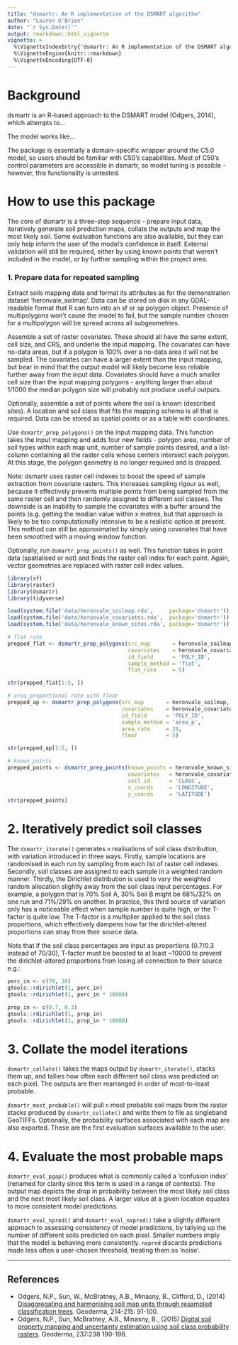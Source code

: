 ```yaml
---
title: "dsmartr: An R implementation of the DSMART algorithm"
author: "Lauren O'Brien"
date: "`r Sys.Date()`"
output: rmarkdown::html_vignette
vignette: >
  %\VignetteIndexEntry{'dsmartr: An R implementation of the DSMART algorithm'}
  %\VignetteEngine{knitr::rmarkdown}
  %\VignetteEncoding{UTF-8}
---
```


# Background

dsmartr is an R-based approach to the DSMART model (Odgers, 2014), which attempts to...

The model works like...

The package is essentially a domain-specific wrapper around the C5.0 model, so users should be familiar with C50's capabilities. Most of C50's control parameters are accessible in dsmartr, so model tuning is possible - however, this functionality is untested.

# How to use this package

The core of dsmartr is a three-step sequence - prepare input data, iteratively generate soil prediction maps, collate the outputs and map the most likely soil. Some evaluation functions are also available, but they can only help inform the user of the model's confidence in itself. External validation will still be required, either by using known points that weren't included in the model, or by further sampling within the project area.

### 1. Prepare data for repeated sampling

Extract soils mapping data and format its attributes as for the demonstration dataset 'heronvale_soilmap'. Data can be stored on disk in any GDAL-readable format that R can turn into an sf or sp polygon object. Presence of multipolygons won't cause the model to fail, but the sample number chosen for a multipolygon will be spread across all subgeometries.

Assemble a set of raster covariates. These should all have the same extent, cell size, and CRS, and  underlie the input mapping. The covariates can have no-data areas, but if a polygon is 100% over a no-data area it will not be sampled. The covariates can have a larger extent than the input mapping, but bear in mind that the output model will likely become less reliable further away from the input data. Covariates should have a much smaller cell size than the input mapping polygons - anything larger than about 1/1000 the median polygon size will probably not produce useful outputs.

Optionally, assemble a set of points where the soil is known (described sites). A location and soil class that fits the mapping schema is all that is required. Data can be stored as spatial points or as a table with coordinates.

Use `dsmartr_prep_polygons()` on the input mapping data. This function takes the input mapping and adds four new fields - polygon area, number of soil types within each map unit, number of sample points desired, and a list-column containing all the raster cells whose centers intersect each polygon. At this stage, the polygon geometry is no longer required and is dropped. 

Note: dsmartr uses raster cell indexes to boost the speed of sample extraction from covariate rasters. This increases sampling rigour as well, because it effectively prevents multiple points from being sampled from the same raster cell and then randomly assigned to different soil classes. The downside is an inability to sample the covariates with a buffer around the points (e.g. getting the median value within x metres, but that approach is likely to be too computationally intensive to be a realistic option at present. This method can still be approximated by simply using covariates that have been smoothed with a moving window function.

Optionally, run `dsmartr_prep_points()` as well. This function takes in point data (spatialised or not) and finds the raster cell index for each point. Again, vector geometries are replaced with raster cell index values.

```r
library(sf)
library(raster)
library(dsmartr)
library(tidyverse)

load(system.file('data/heronvale_soilmap.rda',     package='dsmartr'))
load(system.file('data/heronvale_covariates.rda',  package='dsmartr'))
load(system.file('data/heronvale_known_sites.rda', package='dsmartr'))

# flat rate
prepped_flat <- dsmartr_prep_polygons(src_map       = heronvale_soilmap, 
                                      covariates    = heronvale_covariates,
                                      id_field      = 'POLY_ID', 
                                      sample_method = 'flat', 
                                      flat_rate     = 5)

str(prepped_flat[1:5, ])

# area_proportional rate with floor
prepped_ap <- dsmartr_prep_polygons(src_map       = heronvale_soilmap, 
                                    covariates    = heronvale_covariates,
                                    id_field      = 'POLY_ID', 
                                    sample_method = 'area_p', 
                                    area_rate     = 20,
                                    floor         = 5)

str(prepped_ap[1:5, ])

# known_points
prepped_points <- dsmartr_prep_points(known_points = heronvale_known_sites,
                                      covariates   = heronvale_covariates, 
                                      soil_id      = 'CLASS', 
                                      x_coords     = 'LONGITUDE',
                                      y_coords     = 'LATITUDE')
str(prepped_points)
```

# 2. Iteratively predict soil classes

The `dsmartr_iterate()` generates `n` realisations of soil class distribution, with variation introduced in three ways. Firstly, sample locations are randomised in each run by sampling from each list of raster cell indexes. Secondly, soil classes are assigned to each sample in a weighted random manner. Thirdly, the Dirichlet distribution is used to vary the weighted random allocation slightly away from the soil class input percentages. For example, a polygon that is 70% Soil A, 30% Soil B might be 68%/32% on one run and 71%/29% on another. In practice, this third source of variation only has a noticeable effect when sample number is quite high, or the T-factor is quite low. The T-factor is a multiplier applied to the soil class proportions, which effectively dampens how far the dirichlet-altered proportions can stray from their source data.

Note that if the soil class percentages are input as proportions (0.7/0.3 instead of 70/30), T-factor must be boosted to at least ~10000 to prevent the dirichlet-altered proportions from losing all connection to their source e.g.:

```r
perc_in <- c(70, 30)
gtools::rdirichlet(1, perc_in)
gtools::rdirichlet(1, perc_in * 10000)

prop_in <- c(0.7, 0.3)
gtools::rdirichlet(1, prop_in)
gtools::rdirichlet(1, prop_in * 10000)

```

# 3. Collate the model iterations

`dsmartr_collate()` takes the maps output by `dsmartr_iterate()`, stacks them up, and tallies how often each different soil class was predicted on each pixel. The outputs are then rearranged in order of most-to-least probable.

`dsmartr_most_probable()` will pull `n` most probable soil maps from the raster stacks produced by `dsmartr_collate()` and write them to file as singleband GeoTIFFs. Optionally, the probability surfaces associated with each map are also exported. These are the first evaluation surfaces available to the user.

# 4. Evaluate the most probable maps

`dsmartr_eval_pgap()` produces what is commonly called a 'confusion index' (renamed for clarity since this term is used in a range of contexts). The output map depicts the drop in probability between the most likely soil class and the next most likely soil class. A larger value at a given location equates to more consistent model predictions.

`dsmartr_eval_npred()` and `dsmartr_eval_nxpred()` take a slightly different approach to assessing consistency of model predictions, by tallying up the number of different soils predicted on each pixel. Smaller numbers imply that the model is behaving more consistently. `nxpred` discards predictions made less often a user-chosen threshold, treating them as 'noise'.

***

## References

  * Odgers, N.P., Sun, W., McBratney, A.B., Minasny, B., Clifford, D., (2014) [Disaggregating and harmonising soil map units through resampled classification trees](http://dx.doi.org/10.1016/j.geoderma.2013.09.024). Geoderma, 214-215: 91-100.
  * Odgers, N.P., Sun, McBratney, A.B., Minasny, B., (2015) [Digital soil property mapping and uncertainty estimation using soil class probability rasters](http://dx.doi.org/10.1016/j.geoderma.2014.09.009). Geoderma, 237:238 190-198.
  

